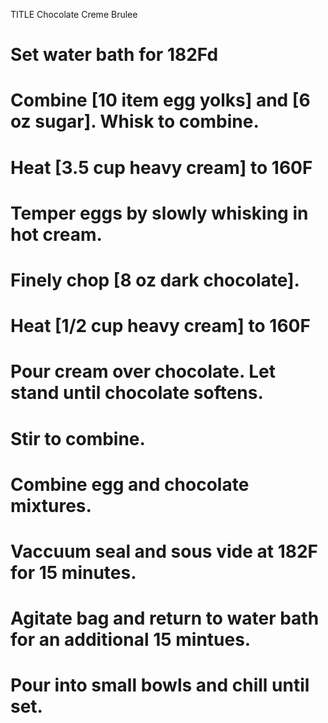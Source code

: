 TITLE Chocolate Creme Brulee

# Set water bath for 182Fd
# Combine [10 item egg yolks] and [6 oz sugar]. Whisk to combine.
# Heat [3.5 cup heavy cream] to 160F
# Temper eggs by slowly whisking in hot cream.
# Finely chop [8 oz dark chocolate].
# Heat [1/2 cup heavy cream] to 160F
# Pour cream over chocolate. Let stand until chocolate softens.
# Stir to combine.
# Combine egg and chocolate mixtures.
# Vaccuum seal and sous vide at 182F for 15 minutes.
# Agitate bag and return to water bath for an additional 15 mintues.
# Pour into small bowls and chill until set.
